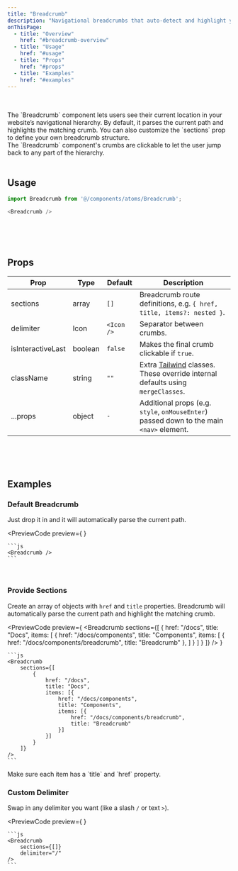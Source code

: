 ```yaml
---
title: "Breadcrumb"
description: "Navigational breadcrumbs that auto-detect and highlight your current path."
onThisPage:
  - title: "Overview"
    href: "#breadcrumb-overview"
  - title: "Usage"
    href: "#usage"
  - title: "Props"
    href: "#props"
  - title: "Examples"
    href: "#examples"
---
```


<div id="breadcrumb-overview" />

<br/>

<div className="flex flex-col justify-center items-center">
    <Breadcrumb
        sections={[
            {
                href: "/docs",
                title: "Docs",
                items: [
                    {
                        href: "/docs/components",
                        title: "Components",
                        items: [
                            { href: "/docs/components/breadcrumb", title: "Breadcrumb" },
                        ]
                    }
                ]
            }
        ]}
    />
</div>

<br/>

<div>
    The `Breadcrumb` component lets users see their current location in your website’s navigational hierarchy. By default,
    it parses the current path and highlights the matching crumb. You can also customize the `sections` prop to define
    your own breadcrumb structure.
</div>

<Info>
    The `Breadcrumb` component's crumbs are clickable to let the user jump back to any part of the hierarchy.
</Info>

<br/>
<br/>
<Divider />
<div id="usage" />

## Usage

```js
import Breadcrumb from '@/components/atoms/Breadcrumb';

<Breadcrumb />
```

<br/>
<br/>
<br/>
<Divider />
<div id="props" />

## Props

| **Prop**          | **Type** | **Default** | **Description**                                                                                           |
|-------------------|----------|-------------|-----------------------------------------------------------------------------------------------------------|
| sections          | array    | `[]`        | Breadcrumb route definitions, e.g. `{ href, title, items?: nested }`.                                     |
| delimiter         | Icon     | `<Icon />`  | Separator between crumbs.                                                                                 |
| isInteractiveLast | boolean  | `false`     | Makes the final crumb clickable if `true`.                                                                |
| className         | string   | `""`        | Extra [Tailwind](https://tailwindcss.com) classes. These override internal defaults using `mergeClasses`. |
| ...props          | object   | `-`         | Additional props (e.g. `style`, `onMouseEnter`) passed down to the main `<nav>` element.                  |


<br/>
<br/>
<br/>
<Divider />

<div id="examples" />

## Examples

### Default Breadcrumb
Just drop it in and it will automatically parse the current path.

<PreviewCode
    preview={
        <Breadcrumb />
    }
>
    ```js
    <Breadcrumb />
    ```
</PreviewCode>

<br />

### Provide Sections
Create an array of objects with `href` and `title` properties. Breadcrumb will automatically parse the current path
and highlight the matching crumb.

<PreviewCode
    preview={
        <Breadcrumb
            sections={[
                {
                    href: "/docs",
                    title: "Docs",
                    items: [
                        {
                            href: "/docs/components",
                            title: "Components",
                            items: [
                                { href: "/docs/components/breadcrumb", title: "Breadcrumb" },
                            ]
                        }
                    ]
                }
            ]}
        />
    }
>
    ```js
    <Breadcrumb
        sections={[
            {
                href: "/docs",
                title: "Docs",
                items: [{
                    href: "/docs/components",
                    title: "Components",
                    items: [{
                        href: "/docs/components/breadcrumb",
                        title: "Breadcrumb"
                    }]
                }]
            }
        ]}
    />
    ```
</PreviewCode>

<Tip>
    Make sure each item has a `title` and `href` property.
</Tip>

<br />

### Custom Delimiter

Swap in any delimiter you want (like a slash `/` or text `>`).

<PreviewCode
    preview={
        <Breadcrumb
            sections={[]}
            delimiter="/"
        />
    }
>
    ```js
    <Breadcrumb
        sections={[]}
        delimiter="/"
    />
    ```
</PreviewCode>

<br />
<br />
<br />
